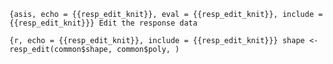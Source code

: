 ```{asis, echo = {{resp_edit_knit}}, eval = {{resp_edit_knit}}, include = {{resp_edit_knit}}}
Edit the response data
```

```{r, echo = {{resp_edit_knit}}, include = {{resp_edit_knit}}}
shape <- resp_edit(common$shape, common$poly, )
```
